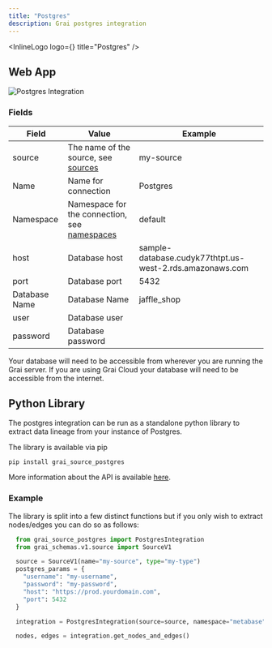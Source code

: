 ```yaml
---
title: "Postgres"
description: Grai postgres integration
---
```



<InlineLogo logo={<PostgresLogoIcon />} title="Postgres" />

## Web App

<Image
  src="/images/docs/core/integrations/postgres.png"
  height={600}
  width={1200}
  alt="Postgres Integration"
/>

### Fields

| Field         | Value                                                               | Example                                                  |
| ------------- | ------------------------------------------------------------------- | -------------------------------------------------------- |
| source    | The name of the source, see [sources](/concepts/sources)           | my-source |
| Name          | Name for connection                                                 | Postgres                                                 |
| Namespace     | Namespace for the connection, see [namespaces](/concepts/namespace) | default                                                  |
| host          | Database host                                                       | sample-database.cudyk77thtpt.us-west-2.rds.amazonaws.com |
| port          | Database port                                                       | 5432                                                     |
| Database Name | Database Name                                                       | jaffle_shop                                              |
| user          | Database user                                                       |                                                          |
| password      | Database password                                                   |                                                          |

<Callout type="info" emoji="ℹ️">
  Your database will need to be accessible from wherever you are running the
  Grai server. If you are using Grai Cloud your database will need to be
  accessible from the internet.
</Callout>

## Python Library

The postgres integration can be run as a standalone python library to extract data lineage from your instance of Postgres.

The library is available via pip


```shell copy
pip install grai_source_postgres
```

More information about the API is available [here](/api-docs/grai_source_postgres/base).

### Example

The library is split into a few distinct functions but if you only wish to extract nodes/edges you can do
so as follows:

```python copy
  from grai_source_postgres import PostgresIntegration
  from grai_schemas.v1.source import SourceV1

  source = SourceV1(name="my-source", type="my-type")
  postgres_params = {
    "username": "my-username",
    "password": "my-password",
    "host": "https://prod.yourdomain.com",
    "port": 5432
  }

  integration = PostgresIntegration(source=source, namespace="metabase", **postgres_params)

  nodes, edges = integration.get_nodes_and_edges()
```
